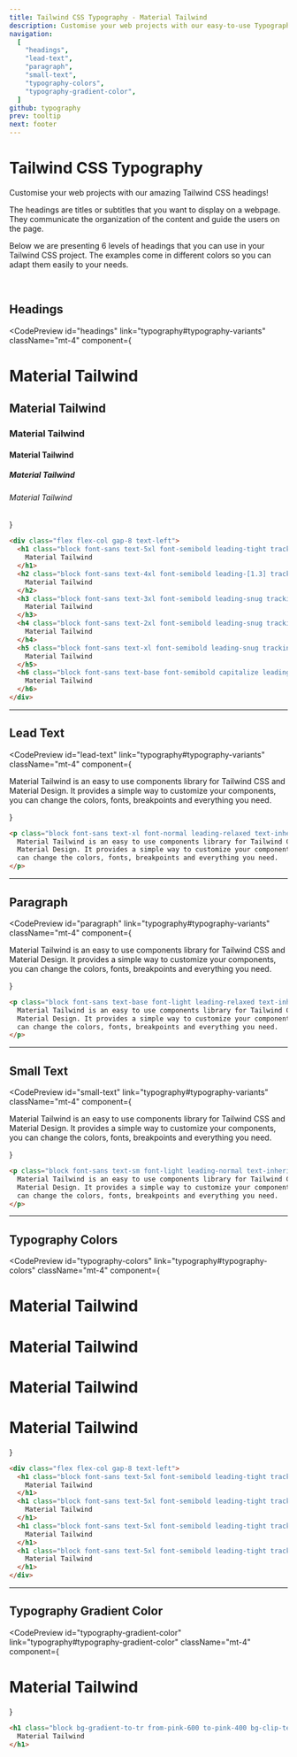 ```yaml
---
title: Tailwind CSS Typography - Material Tailwind
description: Customise your web projects with our easy-to-use Typography component for Tailwind CSS using Material Design guidelines.
navigation:
  [
    "headings",
    "lead-text",
    "paragraph",
    "small-text",
    "typography-colors",
    "typography-gradient-color",
  ]
github: typography
prev: tooltip
next: footer
---
```


# Tailwind CSS Typography

Customise your web projects with our amazing Tailwind CSS headings!

The headings are titles or subtitles that you want to display on a webpage. They communicate the organization of the content and guide the users on the page.

Below we are presenting 6 levels of headings that you can use in your Tailwind CSS project. The examples come in different colors so you can adapt them easily to your needs.

<br />

## Headings

<CodePreview
  id="headings"
  link="typography#typography-variants"
  className="mt-4"
  component={
    <div className="flex flex-col gap-8 text-left">
      <h1 className="block font-sans text-5xl font-semibold leading-tight tracking-normal text-inherit antialiased">
        Material Tailwind
      </h1>
      <h2 className="block font-sans text-4xl font-semibold leading-[1.3] tracking-normal text-inherit antialiased">
        Material Tailwind
      </h2>
      <h3 className="block font-sans text-3xl font-semibold leading-snug tracking-normal text-inherit antialiased">
        Material Tailwind
      </h3>
      <h4 className="block font-sans text-2xl font-semibold leading-snug tracking-normal text-inherit antialiased">
        Material Tailwind
      </h4>
      <h5 className="block font-sans text-xl font-semibold leading-snug tracking-normal text-inherit antialiased">
        Material Tailwind
      </h5>
      <h6 className="block font-sans text-base font-semibold capitalize leading-relaxed tracking-normal text-inherit antialiased">
        Material Tailwind
      </h6>
    </div>
  }
>
  ```html
  <div class="flex flex-col gap-8 text-left">
    <h1 class="block font-sans text-5xl font-semibold leading-tight tracking-normal text-inherit antialiased">
      Material Tailwind
    </h1>
    <h2 class="block font-sans text-4xl font-semibold leading-[1.3] tracking-normal text-inherit antialiased">
      Material Tailwind
    </h2>
    <h3 class="block font-sans text-3xl font-semibold leading-snug tracking-normal text-inherit antialiased">
      Material Tailwind
    </h3>
    <h4 class="block font-sans text-2xl font-semibold leading-snug tracking-normal text-inherit antialiased">
      Material Tailwind
    </h4>
    <h5 class="block font-sans text-xl font-semibold leading-snug tracking-normal text-inherit antialiased">
      Material Tailwind
    </h5>
    <h6 class="block font-sans text-base font-semibold capitalize leading-relaxed tracking-normal text-inherit antialiased">
      Material Tailwind
    </h6>
  </div>
  ```
</CodePreview>

---

## Lead Text

<CodePreview
  id="lead-text"
  link="typography#typography-variants"
  className="mt-4"
  component={
    <p className="block font-sans text-xl font-normal leading-relaxed text-inherit antialiased">
      Material Tailwind is an easy to use components library for Tailwind CSS
      and Material Design. It provides a simple way to customize your
      components, you can change the colors, fonts, breakpoints and everything
      you need.
    </p>
  }
>
  ```html
  <p class="block font-sans text-xl font-normal leading-relaxed text-inherit antialiased">
    Material Tailwind is an easy to use components library for Tailwind CSS and
    Material Design. It provides a simple way to customize your components, you
    can change the colors, fonts, breakpoints and everything you need.
  </p>
  ```
</CodePreview>

---

## Paragraph

<CodePreview
  id="paragraph"
  link="typography#typography-variants"
  className="mt-4"
  component={
    <p className="block font-sans text-base font-light leading-relaxed text-inherit antialiased">
      Material Tailwind is an easy to use components library for Tailwind CSS
      and Material Design. It provides a simple way to customize your
      components, you can change the colors, fonts, breakpoints and everything
      you need.
    </p>
  }
>
  ```html
  <p class="block font-sans text-base font-light leading-relaxed text-inherit antialiased">
    Material Tailwind is an easy to use components library for Tailwind CSS and
    Material Design. It provides a simple way to customize your components, you
    can change the colors, fonts, breakpoints and everything you need.
  </p>
  ```
</CodePreview>

---

## Small Text

<CodePreview
  id="small-text"
  link="typography#typography-variants"
  className="mt-4"
  component={
    <p className="block font-sans text-sm font-light leading-normal text-inherit antialiased">
      Material Tailwind is an easy to use components library for Tailwind CSS
      and Material Design. It provides a simple way to customize your
      components, you can change the colors, fonts, breakpoints and everything
      you need.
    </p>
  }
>
  ```html
  <p class="block font-sans text-sm font-light leading-normal text-inherit antialiased">
    Material Tailwind is an easy to use components library for Tailwind CSS and
    Material Design. It provides a simple way to customize your components, you
    can change the colors, fonts, breakpoints and everything you need.
  </p>
  ```
</CodePreview>

---

## Typography Colors

<CodePreview
  id="typography-colors"
  link="typography#typography-colors"
  className="mt-4"
  component={
    <div className="flex flex-col gap-8 text-left">
      <h1 className="block font-sans text-5xl font-semibold leading-tight tracking-normal text-blue-gray-900 antialiased">
        Material Tailwind
      </h1>
      <h1 className="block font-sans text-5xl font-semibold leading-tight tracking-normal text-blue-500 antialiased">
        Material Tailwind
      </h1>
      <h1 className="block font-sans text-5xl font-semibold leading-tight tracking-normal text-red-500 antialiased">
        Material Tailwind
      </h1>
      <h1 className="block font-sans text-5xl font-semibold leading-tight tracking-normal text-green-500 antialiased">
        Material Tailwind
      </h1>
    </div>
  }
>
  ```html
  <div class="flex flex-col gap-8 text-left">
    <h1 class="block font-sans text-5xl font-semibold leading-tight tracking-normal text-blue-gray-900 antialiased">
      Material Tailwind
    </h1>
    <h1 class="block font-sans text-5xl font-semibold leading-tight tracking-normal text-blue-500 antialiased">
      Material Tailwind
    </h1>
    <h1 class="block font-sans text-5xl font-semibold leading-tight tracking-normal text-red-500 antialiased">
      Material Tailwind
    </h1>
    <h1 class="block font-sans text-5xl font-semibold leading-tight tracking-normal text-green-500 antialiased">
      Material Tailwind
    </h1>
  </div>
  ```
</CodePreview>

---

## Typography Gradient Color

<CodePreview
  id="typography-gradient-color"
  link="typography#typography-gradient-color"
  className="mt-4"
  component={
    <h1 className="block bg-gradient-to-tr from-pink-600 to-pink-400 bg-clip-text font-sans text-5xl font-semibold leading-tight tracking-normal text-transparent antialiased">
      Material Tailwind
    </h1>
  }
>
  ```html
  <h1 class="block bg-gradient-to-tr from-pink-600 to-pink-400 bg-clip-text font-sans text-5xl font-semibold leading-tight tracking-normal text-transparent antialiased">
    Material Tailwind
  </h1>
  ```
</CodePreview>
